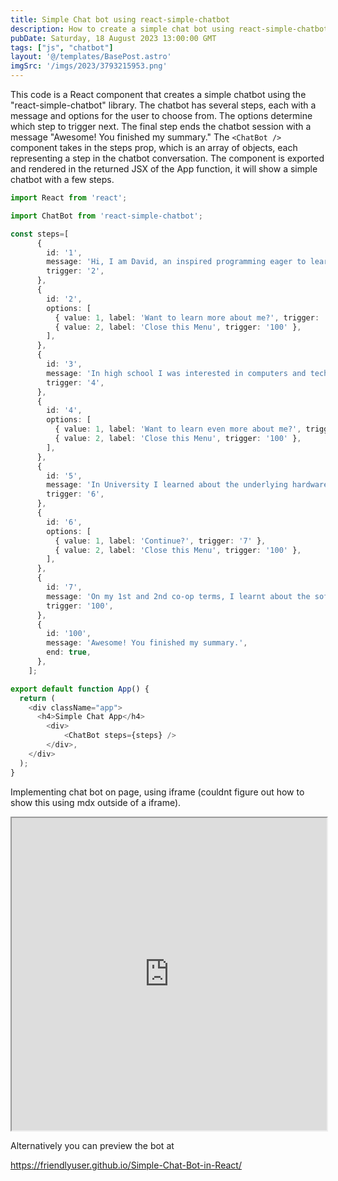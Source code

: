 ```yaml
---
title: Simple Chat bot using react-simple-chatbot
description: How to create a simple chat bot using react-simple-chatbot
pubDate: Saturday, 18 August 2023 13:00:00 GMT
tags: ["js", "chatbot"]
layout: '@/templates/BasePost.astro'
imgSrc: '/imgs/2023/3793215953.png'
---
```


This code is a React component that creates a simple chatbot using the "react-simple-chatbot" library. The chatbot has several steps, each with a message and options for the user to choose from. The options determine which step to trigger next. The final step ends the chatbot session with a message "Awesome! You finished my summary." The `<ChatBot />` component takes in the steps prop, which is an array of objects, each representing a step in the chatbot conversation. The component is exported and rendered in the returned JSX of the App function, it will show a simple chatbot with a few steps.

```ts
import React from 'react';

import ChatBot from 'react-simple-chatbot';

const steps=[
      {
        id: '1',
        message: 'Hi, I am David, an inspired programming eager to learn more about the latest technologies.',
        trigger: '2',
      },
      {
        id: '2',
        options: [
          { value: 1, label: 'Want to learn more about me?', trigger: '3' },
          { value: 2, label: 'Close this Menu', trigger: '100' },
        ],
      },
      {
        id: '3',
        message: 'In high school I was interested in computers and technologies, so I took information technologies classes that focused on game development.',
        trigger: '4',
      },
	  {
	    id: '4',
        options: [
          { value: 1, label: 'Want to learn even more about me?', trigger: '5' },
          { value: 2, label: 'Close this Menu', trigger: '100' },
        ],
	  },
	  {
        id: '5',
        message: 'In University I learned about the underlying hardware and software that comprise computers. However, in my spare time, I learnt web development, typography (latex), and general programming knowledge.',
        trigger: '6',
      },
	  {
	    id: '6',
        options: [
          { value: 1, label: 'Continue?', trigger: '7' },
          { value: 2, label: 'Close this Menu', trigger: '100' },
        ],
	  },
	  {
        id: '7',
        message: 'On my 1st and 2nd co-op terms, I learnt about the software development lifecycle, commonly used agile tools (JIRA and Confluence), as well as scripting and data analysis. My third co-op term covered BlockChain Technologies.',
        trigger: '100',
      },
      {
        id: '100',
        message: 'Awesome! You finished my summary.',
        end: true,
      },
    ];

export default function App() {
  return (
    <div className="app">
      <h4>Simple Chat App</h4>
		<div>
			<ChatBot steps={steps} />
		</div>,
    </div>
  );
}
```

Implementing chat bot on page, using iframe (couldnt figure out how to show this using mdx outside of a iframe). 
<iframe src="https://friendlyuser.github.io/Simple-Chat-Bot-in-React"  width="100%" height="500px">
</iframe>


Alternatively you can preview the bot at 

https://friendlyuser.github.io/Simple-Chat-Bot-in-React/

